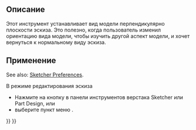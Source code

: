 <languages/>

{{Docnav/ru
|[[Sketcher_LeaveSketch/ru|Покинуть эскиз]]
|[[Sketcher_ViewSection/ru|Просмотр сечения]]
|[[Sketcher_Workbench/ru|Верстак "Sketcher"]]
|IconL=Sketcher_LeaveSketch.svg
|IconR=Sketcher_ViewSection.svg
|IconC=Workbench_Sketcher.svg
}}

<div class="mw-translate-fuzzy">
{{GuiCommand/ru
|Name/ru=Просмотр эскиза
|Name=Sketcher_ViewSketch
|MenuLocation=Sketch → Просмотр эскиза
|Workbenches=[[Sketcher_Workbench/ru|Sketcher]], [[PartDesign_Workbench/ru|PartDesign]]
}}
</div>

<span id="Description"></span>
==Описание==

<div class="mw-translate-fuzzy">
Этот инструмент устанавливает вид модели перпендикулярно плоскости эскиза. Это полезно, когда пользователь изменил ориентацию вида модели, чтобы изучить другой аспект модели, и хочет вернуться к нормальному виду эскиза.
</div>

<span id="Usage"></span>
==Применение==

See also: [[Sketcher_Preferences#Display|Sketcher Preferences]].

<div class="mw-translate-fuzzy">
В режиме редактирования эскиза
* Нажмите на кнопку {{Button|[[File:Sketcher_ViewSketch.svg|16px]] [[Sketcher_ViewSketch/ru|Просмотр эскиза]]}} в панели инструментов верстака Sketcher или Part Design, или
* выберите пункт меню {{MenuCommand|Sketch → [[File:Sketcher_ViewSketch.svg|16px]] Просмотр эскиза}}.
</div>


{{Docnav
|[[Sketcher_LeaveSketch/ru|Покинуть эскиз]]
|[[Sketcher_ViewSection/ru|Просмотр сечения]]
|[[Sketcher_Workbench/ru|Верстак "Sketcher"]]
|IconL=Sketcher_LeaveSketch.svg
|IconC=Workbench_Sketcher.svg
|IconR=Sketcher_ViewSection.svg
}}

{{Sketcher_Tools_navi{{#translation:}}}}
{{Userdocnavi{{#translation:}}}}